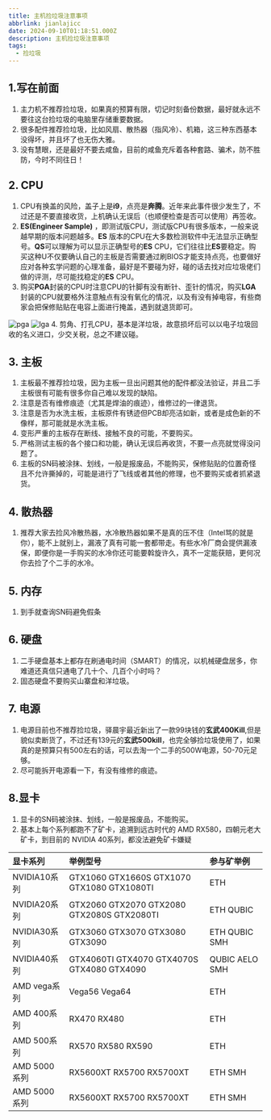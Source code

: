 ---
title: 主机捡垃圾注意事项
abbrlink: jianlajicc
date: 2024-09-10T01:18:51.000Z
description: 主机捡垃圾注意事项
tags:
  - 捡垃圾
---

## 1.写在前面 
1. 主力机不推荐捡垃圾，如果真的预算有限，切记时刻备份数据，最好就永远不要往这台捡垃圾的电脑里存储重要数据。
2. 很多配件推荐捡垃圾，比如风扇、散热器（指风冷）、机箱，这三种东西基本没得坏，并且坏了也无伤大雅。
3. 没有慧眼，还是最好不要去咸鱼，目前的咸鱼充斥着各种套路、骗术，防不胜防，今时不同往日！
## 2. CPU
1. CPU有换盖的风险，盖子上是**i9**，点亮是**奔腾**。近年来此事件很少发生了，不过还是不要直接收货，上机确认无误后（也顺便检查是否可以使用）再签收。
2. **ES(Engineer Sample)** ，即测试版CPU，测试版CPU有很多版本，一般来说越早期的版本问题越多。**ES** 版本的CPU在大多数检测软件中无法显示正确型号。**QS**可以理解为可以显示正确型号的**ES** CPU，它们往往比**ES**要稳定。购买这种U不仅要确认自己的主板是否需要通过刷BIOS才能支持点亮，也要做好应对各种玄学问题的心理准备，最好是不要碰为好，碰的话去找对应垃圾佬们做的评测，尽可能找稳定的**ES** CPU。
3. 购买**PGA**封装的CPU时注意CPU的针脚有没有断针、歪针的情况，购买**LGA**封装的CPU就要格外注意触点有没有氧化的情况，以及有没有掉电容，有些商家会把保修贴贴在电容上面进行掩盖，遇到就退货即可。
<Image src={pga} alt="pga" loading="eager" />
<Image src={lga} alt="lga" loading="eager" />
4. 剪角、打孔CPU，基本是洋垃圾，故意损坏后可以以电子垃圾回收的名义进口，少交关税，总之不建议碰。

## 3. 主板
1. 主板最不推荐捡垃圾，因为主板一旦出问题其他的配件都没法验证，并且二手主板很有可能有很多你自己难以发现的缺陷。
2. 注意是否有维修痕迹（尤其是焊油的痕迹），维修过的一律退货。
3. 注意是否为水洗主板，主板原件有锈迹但PCB却亮洁如新，或者是成色新的不像样，那可能就是水洗主板。
4. 变形严重的主板存在断线、接触不良的可能，不要购买。
5. 严格测试主板的各个接口和功能，确认无误后再收货，不要一点亮就觉得没问题了。
6. 主板的SN码被涂抹、划线，一般是报废品，不能购买，保修贴贴的位置奇怪且不允许撕掉的，可能是进行了飞线或者其他的修理，也不要购买或者抓紧退货。
## 4. 散热器
1. 推荐大家去捡风冷散热器，水冷散热器如果不是真的压不住（Intel骂的就是你），能不上就别上，漏液了真有可能一套都带走。有些水冷厂商会提供漏液保，即便你是一手购买的水冷你还可能要斡旋许久，真不一定能获赔，更何况你去捡了个二手的水冷。
## 5. 内存
1. 到手就查询SN码避免假条
## 6. 硬盘
1. 二手硬盘基本上都存在刷通电时间（SMART）的情况，以机械硬盘居多，你难道还真信只通电了几十个、几百个小时吗？
2. 固态硬盘不要购买山寨盘和洋垃圾。
## 7. 电源
1. 电源目前也不推荐捡垃圾，驿晨宇最近新出了一款99块钱的**玄武400Kill**,但是貌似卖断货了，不过还有139元的**玄武500kill**，也完全够捡垃圾使用了，如果真的是预算只有500左右的话，可以去淘一个二手的500W电源，50-70元足够。
2. 尽可能拆开电源看一下，有没有维修的痕迹。

## 8.显卡
1. 显卡的SN码被涂抹、划线，一般是报废品，不能购买。
2. 基本上每个系列都跑不了矿卡，追溯到远古时代的 AMD RX580，四朝元老大矿卡，到目前的 NVIDIA 40系列，都没法避免矿卡嫌疑

|显卡系列|举例型号|参与矿举例|
|:--------------|:--------------|:--------------|
|NVIDIA10系列|GTX1060 GTX1660S GTX1070 GTX1080 GTX1080TI|ETH|
|NVIDIA20系列|GTX2060 GTX2070 GTX2080 GTX2080S GTX2080TI|ETH QUBIC|
|NVIDIA30系列|GTX3060 GTX3070 GTX3080 GTX3090|ETH QUBIC SMH|
|NVIDIA40系列|GTX4060TI GTX4070 GTX4070S GTX4080 GTX4090|QUBIC AELO SMH|
|AMD vega系列|Vega56 Vega64 |ETH|
|AMD 400系列|RX470 RX480 |ETH|
|AMD 500系列|RX570 RX580 RX590 |ETH|
|AMD 5000系列|RX5600XT RX5700 RX5700XT|ETH SMH|
|AMD 5000系列|RX5600XT RX5700 RX5700XT|ETH SMH|